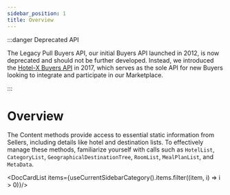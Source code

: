 ```yaml
---
sidebar_position: 1
title: Overview
---
```


:::danger Deprecated API

The Legacy Pull Buyers API, our initial Buyers API launched in 2012, is now deprecated and should not be further developed. Instead, we introduced the [Hotel-X Buyers API](/docs/apis/for-buyers/hotel-x-pull-buyers-api/quickstart) in 2017, which serves as the sole API for new Buyers looking to integrate and participate in our Marketplace.

:::


# Overview

The Content methods provide access to essential static information from Sellers, including details like hotel and destination lists. To effectively manage these methods, familiarize yourself with calls such as `HotelList`, `CategoryList`, `GeographicalDestinationTree`, `RoomList`, `MealPlanList`, and `MetaData`.


<DocCardList items={useCurrentSidebarCategory().items.filter((item, i) => i > 0)}/>
